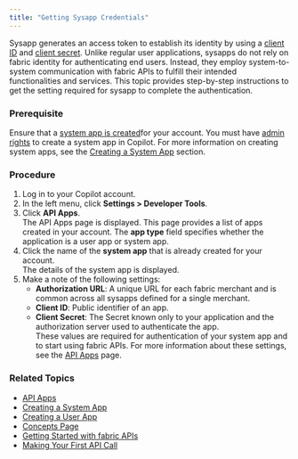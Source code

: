 ```yaml
---
title: "Getting Sysapp Credentials"
---
```


Sysapp generates an access token to establish its identity by using a [client ID](#client%5Fid) and [client secret](#client%5Fsecret). Unlike regular user applications, sysapps do not rely on fabric identity for authenticating end users. Instead, they employ system-to-system communication with fabric APIs to fulfill their intended functionalities and services. This topic provides step-by-step instructions to get the setting required for sysapp to complete the authentication.

### Prerequisite

Ensure that a [system app is created](/docs/creating-system-app)for your account. You must have [admin rights](/docs/role-based-access-control) to create a system app in Copilot. For more information on creating system apps, see the [Creating a System App](/docs/creating-system-app) section. 

### Procedure

1. Log in to your Copilot account.
2. In the left menu, click **Settings > Developer Tools**.
3. Click **API Apps**.  
The API Apps page is displayed. This page provides a list of apps created in your account. The **app type** field specifies whether the application is a user app or system app.
4. Click the name of the **system app** that is already created for your account.  
The details of the system app is displayed.
5. Make a note of the following settings:  
   * **Authorization URL**: A unique URL for each fabric merchant and is common across all sysapps defined for a single merchant.  
   * **Client ID**: Public identifier of an app.  
   * **Client Secret**: The Secret known only to your application and the authorization server used to authenticate the app.  
   These values are required for authentication of your system app and to start using fabric APIs. For more information about these settings, see the [API Apps](/docs/api-apps) page.

### Related Topics

* [API Apps](/docs/api-apps)
* [Creating a System App](/docs/creating-system-app)
* [Creating a User App](/docs/creating-user-app)
* [Concepts Page](/reference/identity-developer-guide-concepts)
* [Getting Started with fabric APIs](/reference/getting-started-with-fabric-apis)
* [Making Your First API Call](/reference/make%5Fyour%5Ffirst%5Fapi%5F%5Frequest)
